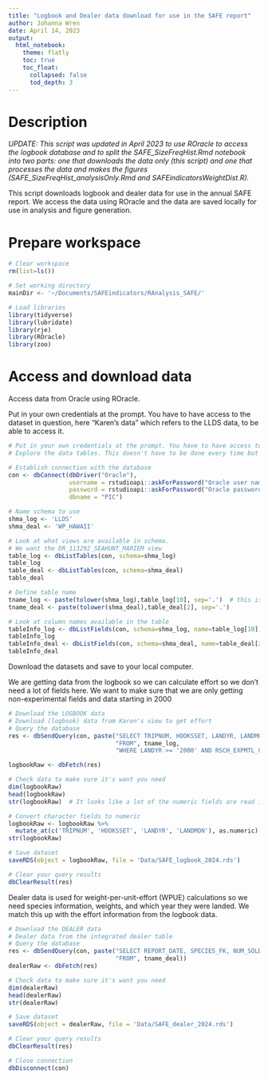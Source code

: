```yaml
---
title: "Logbook and Dealer data download for use in the SAFE report"
author: Johanna Wren
date: April 14, 2023
output:
  html_notebook:
    theme: flatly
    toc: true
    toc_float:
      collapsed: false
      tod_depth: 3
---
```


<script>
$(document).ready(function() {
  $items = $('div#TOC li');
  $items.each(function(idx) {
    num_ul = $(this).parentsUntil('#TOC').length;
    $(this).css({'text-indent': num_ul * 10, 'padding-left': 0});
  });

});
</script>

# Description

*UPDATE: This script was updated in April 2023 to use ROracle to access the logbook database and to split the SAFE_SizeFreqHist.Rmd notebook into two parts: one that downloads the data only (this script) and one that processes the data and makes the figures (SAFE_SizeFreqHist_analysisOnly.Rmd and SAFEindicatorsWeightDist.R).*

This script downloads logbook and dealer data for use in the annual SAFE report. We access the data using ROracle and the data are saved locally for use in analysis and figure generation. 

# Prepare workspace
```r
# Clear workspace
rm(list=ls())

# Set working directory
mainDir <- '~/Documents/SAFEindicators/RAnalysis_SAFE/'

# Load libraries
library(tidyverse)
library(lubridate)
library(rje)
library(ROracle)
library(zoo)
```

# Access and download data 
Access data from Oracle using ROracle. 

Put in your own credentials at the prompt. You have to have access to the dataset in question, here "Karen's data" which refers to the LLDS data, to be able to access it.

```r
# Put in your own credentials at the prompt. You have to have access to the dataset in question to be able to access it.
# Explore the data tables. This doesn't have to be done every time but it's helpful the first time and when trying to figure out what data are needed and available. 

# Establish connection with the database
con <- dbConnect(dbDriver("Oracle"),
                 username = rstudioapi::askForPassword("Oracle user name"),
                 password = rstudioapi::askForPassword("Oracle password"), 
                 dbname = "PIC")

# Name schema to use
shma_log <- 'LLDS'
shma_deal <- 'WP_HAWAII'

# Look at what views are available in schema.
# We want the DR_113292_SEAHUNT_MARIEM view
table_log <- dbListTables(con, schema=shma_log)
table_log
table_deal <- dbListTables(con, schema=shma_deal)
table_deal

# Define table name
tname_log <- paste(tolower(shma_log),table_log[10], sep='.')  # this is the HDR table, not the DETAIL
tname_deal <- paste(tolower(shma_deal),table_deal[2], sep='.')

# Look at column names available in the table
tableInfo_log <- dbListFields(con, schema=shma_log, name=table_log[10])
tableInfo_log
tableInfo_deal <- dbListFields(con, schema=shma_deal, name=table_deal[2])
tableInfo_deal

```

Download the datasets and save to your local computer. 

We are getting data from the logbook so we can calculate effort so we don't need a lot of fields here. We want to make sure that we are only getting non-experimental fields and data starting in 2000

```r
# Download the LOGBOOK data
# Download (logbook) data from Karen's view to get effort
# Query the database
res <- dbSendQuery(con, paste("SELECT TRIPNUM, HOOKSSET, LANDYR, LANDMON, FLEET, RSCH_EXPMTL_CODE, SET_TYPE",
                              "FROM", tname_log,
                              "WHERE LANDYR >= '2000' AND RSCH_EXPMTL_CODE IS NULL")) 

logbookRaw <- dbFetch(res)

# Check data to make sure it's want you need
dim(logbookRaw)
head(logbookRaw)
str(logbookRaw)  # It looks like a lot of the numeric fields are read in as characters

# Convert character fields to numeric
logbookRaw <- logbookRaw %>% 
  mutate_at(c('TRIPNUM', 'HOOKSSET', 'LANDYR', 'LANDMON'), as.numeric)
str(logbookRaw)

# Save dataset
saveRDS(object = logbookRaw, file = 'Data/SAFE_logbook_2024.rds')

# Clear your query results
dbClearResult(res)
```

Dealer data is used for weight-per-unit-effort (WPUE) calculations so we need species information, weights, and which year they were landed. We match this up with the effort information from the logbook data. 

```r
# Download the DEALER data
# Dealer data from the integrated dealer table
# Query the database
res <- dbSendQuery(con, paste("SELECT REPORT_DATE, SPECIES_FK, NUM_SOLD, LBS_SOLD, MEAN_SOLD_WEIGHT, FISH_CONDITION, SET_TYPE, TRIP_NUM, LANDING_PORT",
                              "FROM", tname_deal)) 
dealerRaw <- dbFetch(res)

# Check data to make sure it's want you need
dim(dealerRaw)
head(dealerRaw)
str(dealerRaw) 

# Save dataset
saveRDS(object = dealerRaw, file = 'Data/SAFE_dealer_2024.rds')

# Clear your query results
dbClearResult(res)

# Close connection
dbDisconnect(con)
```

